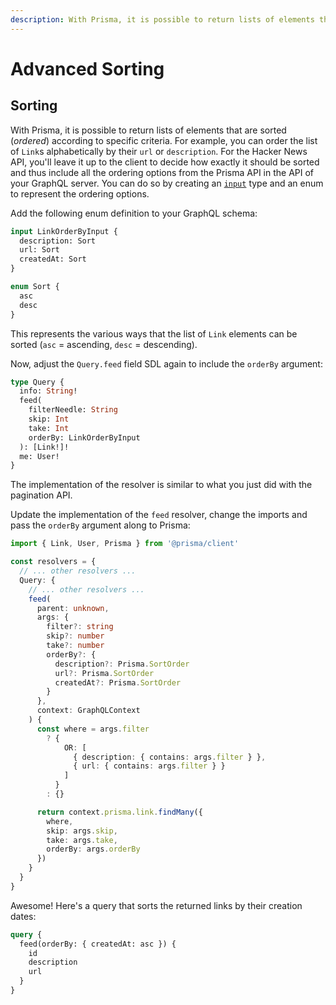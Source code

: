 ```yaml
---
description: With Prisma, it is possible to return lists of elements that are sorted (_ordered_) according to specific criteria.
---
```


# Advanced Sorting

## Sorting

With Prisma, it is possible to return lists of elements that are sorted (_ordered_) according to specific criteria.
For example, you can order the list of `Link`s alphabetically by their `url` or `description`.
For the Hacker News API, you'll leave it up to the client to decide how exactly it should be sorted and thus
include all the ordering options from the Prisma API in the API of your GraphQL server. You can do so by creating
an [`input`](https://graphql.org/graphql-js/mutations-and-input-types) type and an enum to represent the ordering options.

Add the following enum definition to your GraphQL schema:

```graphql
input LinkOrderByInput {
  description: Sort
  url: Sort
  createdAt: Sort
}

enum Sort {
  asc
  desc
}
```

This represents the various ways that the list of `Link` elements can be sorted (`asc` = ascending, `desc` = descending).

Now, adjust the `Query.feed` field SDL again to include the `orderBy` argument:

```graphql
type Query {
  info: String!
  feed(
    filterNeedle: String
    skip: Int
    take: Int
    orderBy: LinkOrderByInput
  ): [Link!]!
  me: User!
}
```

The implementation of the resolver is similar to what you just did with the pagination API.

Update the implementation of the `feed` resolver, change the imports and pass the `orderBy` argument along to Prisma:

```ts
import { Link, User, Prisma } from '@prisma/client'

const resolvers = {
  // ... other resolvers ...
  Query: {
    // ... other resolvers ...
    feed(
      parent: unknown,
      args: {
        filter?: string
        skip?: number
        take?: number
        orderBy?: {
          description?: Prisma.SortOrder
          url?: Prisma.SortOrder
          createdAt?: Prisma.SortOrder
        }
      },
      context: GraphQLContext
    ) {
      const where = args.filter
        ? {
            OR: [
              { description: { contains: args.filter } },
              { url: { contains: args.filter } }
            ]
          }
        : {}

      return context.prisma.link.findMany({
        where,
        skip: args.skip,
        take: args.take,
        orderBy: args.orderBy
      })
    }
  }
}
```

Awesome! Here's a query that sorts the returned links by their creation dates:

```graphql
query {
  feed(orderBy: { createdAt: asc }) {
    id
    description
    url
  }
}
```
